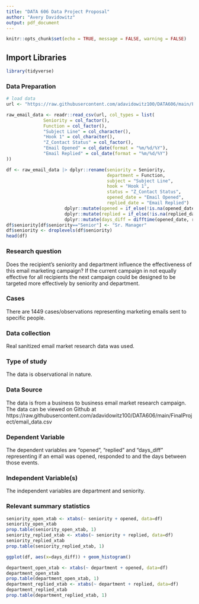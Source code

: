 ```yaml
---
title: "DATA 606 Data Project Proposal"
author: "Avery Davidowitz"
output: pdf_document
---
```


```r
knitr::opts_chunk$set(echo = TRUE, message = FALSE, warning = FALSE)
```

## Import Libraries

```r
library(tidyverse)

```


### Data Preparation

```r
# load data
url <- "https://raw.githubusercontent.com/adavidowitz100/DATA606/main/FinalProject/email_data.csv"

raw_email_data <- readr::read_csv(url, col_types = list(
              Seniority = col_factor(),
              Function = col_factor(),
              "Subject Line" = col_character(),
              "Hook 1" = col_character(),
              "Z_Contact Status" = col_factor(),
              "Email Opened" = col_date(format = "%m/%d/%Y"),
              "Email Replied" = col_date(format = "%m/%d/%Y")
))

df <- raw_email_data |> dplyr::rename(seniority = Seniority,
                                      department = Function, 
                                      subject = "Subject Line",
                                      hook = "Hook 1", 
                                      status = "Z_Contact Status",
                                      opened_date = "Email Opened",
                                      replied_date = "Email Replied") |>
                      dplyr::mutate(opened = if_else(!is.na(opened_date), TRUE, FALSE)) |>
                      dplyr::mutate(replied = if_else(!is.na(replied_date), TRUE, FALSE)) |>
                      dplyr::mutate(days_diff = difftime(opened_date, replied_date, units = "days"))
df$seniority[df$seniority=="Senior"] <- "Sr. Manager"
df$seniority <- droplevels(df$seniority)
head(df)

```


### Research question 

Does the recipient's seniority and department influence the effectiveness of this email marketing campaign? If the current campaign in not equally effective for all recipients the next campaign could be designed to be targeted more effectively by seniority and department.


### Cases 

There are 1449 cases/observations representing marketing emails sent to specific people.


### Data collection 

Real sanitized email market research data was used.


### Type of study 

The data is observational in nature.


### Data Source 

The data is from a business to business email market research campaign. The data can be viewed on Github at https://raw.githubusercontent.com/adavidowitz100/DATA606/main/FinalProject/email_data.csv


### Dependent Variable

The dependent variables are "opened", "replied" and "days_diff" representing if an email was opened, responded to and the days between those events. 


### Independent Variable(s)

The independent variables are department and seniority.


### Relevant summary statistics 

```r
seniority_open_xtab <- xtabs(~ seniority + opened, data=df)
seniority_open_xtab
prop.table(seniority_open_xtab, 1)
seniority_replied_xtab <- xtabs(~ seniority + replied, data=df)
seniority_replied_xtab
prop.table(seniority_replied_xtab, 1)

ggplot(df, aes(x=days_diff)) + geom_histogram()

department_open_xtab <- xtabs(~ department + opened, data=df)
department_open_xtab
prop.table(department_open_xtab, 1)
department_replied_xtab <- xtabs(~ department + replied, data=df)
department_replied_xtab
prop.table(department_replied_xtab, 1)
```